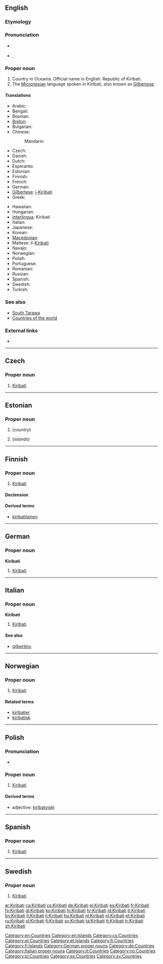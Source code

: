 ==English==
{{wikipedia}}
===Etymology===
{{etyl|gil}}

===Pronunciation===
* {{a|UK|US}} {{IPA|/ˈkiː.ɹɨ.bæs/|/kiː.ɹɨˈbæs/|/ˌkiː.ɹɨˈbɑs/|/ˌkiː.ɹɨˈbɑ.ti/}}
* {{audio|en-us-Kiribati.ogg|Audio (US)}}, {{audio|en-us-Kiribati-2.ogg|Audio (US)}}

===Proper noun===
{{en-proper noun}}

# Country in Oceania. Official name in English: Republic of Kiribati.
# The [[Micronesian]] language spoken in Kiribati, also known as [[Gilbertese]].

====Translations====
{{trans-top|Republic of Kiribati}}
* Arabic: {{t|ar|كيريباتي|m|tr=kiribaati}}
* Bengali: {{t-|bn|কিরিবাস}}
* Bosnian: {{t-|bs|Kiribati|m}}
* [[Breton]]: {{t-|br|Kiribati|xs=Breton}}
* Bulgarian: {{t-|bg|Кирибати|tr=Kiribati}}
* Chinese:
*: Mandarin: {{t-|cmn|基里巴斯|tr=Jīlǐbāsī|sc=Hani}}
* Czech: {{t-|cs|Kiribati|n}}
* Danish: {{t-|da|Kiribati}}
* Dutch: {{t+|nl|Kiribati}}
* Esperanto: {{t-|eo|Kiribato|xs=Esperanto}}
* Estonian: {{t-|et|Kiribati}}
* Finnish: {{t+|fi|Kiribati}}
* French: {{t+|fr|Kiribati}}
* German: {{t+|de|Kiribati}}
* [[Gilbertese]]: [[i-Kiribati]]
* Greek: {{t|el|Κιριμπάτι|tr=Kiribáti}}
{{trans-mid}}
* Hawaiian: {{tø|haw|Kilepaka}}
* Hungarian: {{t+|hu|Kiribati}}
* [[Interlingua]]: Kiribati
* Italian: {{t+|it|Kiribati}}
* Japanese: {{t+|ja|キリバス|tr=Kiribasu}}
* Korean: {{t|ko|키리바시|tr=Kiribasi|sc=Hang}}
* [[Macedonian]]: {{t+|mk|Кирибати|n|tr=Kiribáti}}
* Maltese: il-[[Kiribati]]
* Navajo: {{tø|nv|Kílíbas}}
* Norwegian: {{t-|no|Kiribati}}
* Polish: {{t+|pl|Kiribati}}
* Portuguese: {{t|pt|Quiribáti}}
* Romanian: {{t-|ro|Kiribati}}
* Russian: {{t-|ru|Кирибати|f|n|tr=Kiribáti}} {{indeclinable}}
* Spanish: {{t+|es|Kiribati}}
* Swedish: {{t+|sv|Kiribati}}
* Turkish: {{t+|tr|Kiribati}}
{{trans-bottom}}

===See also===
* [[South Tarawa]]
* [[Appendix:Countries of the world|Countries of the world]]

===External links===
* {{ethnologue|code=gil}}

[[Category:en:Countries]]
[[Category:en:Islands]]

----

==Czech==

===Proper noun===
{{cs-proper noun|g=n}}

# [[#English|Kiribati]]

[[Category:cs:Countries]]

----

==Estonian==
{{wikipedia|lang=et}}

===Proper noun===
{{head|et|proper noun}}

# {{l|en|Kiribati}} (''country'')
# {{l|en|Kiribati}} (''islands'')

[[Category:et:Countries]]
[[Category:et:Islands]]

----

==Finnish==
{{wikipedia|lang=fi}}

===Proper noun===
{{head|fi|proper noun}}

# [[#English|Kiribati]]

====Declension====
{{fi-decl-risti|Kiribat|nopl=1}}

====Derived terms====
* [[kiribatilainen]]

[[Category:fi:Countries]]
[[Category:fi:Islands]]

----

==German==
{{wikipedia|lang=de}}

===Proper noun===
'''Kiribati''' {{n}}

# [[#English|Kiribati]]

[[Category:German proper nouns]]
[[Category:de:Countries]]

----

==Italian==
{{wikipedia|lang=it}}

===Proper noun===
'''Kiribati''' {{f}} {{p}}

# [[#English|Kiribati]]

====See also====
* [[gilbertino]]

[[Category:Italian proper nouns]]
[[Category:it:Countries]]

----

==Norwegian==

===Proper noun===
{{head|no|proper noun}}

# [[#English|Kiribati]]

====Related terms====
* [[kiribatier]]
* [[kiribatisk]]

[[Category:no:Countries]]

----

==Polish==

===Pronunciation===
* {{IPA|/kʲiriˈbati/|lang=pl}}

===Proper noun===
{{head|pl|proper noun|g=n|undeclinable}}

# [[#English|Kiribati]]

====Derived terms====
* adjective: [[kiribatyjski]]

[[Category:pl:Countries]]

----

==Spanish==
{{wikipedia|lang=es}}

===Proper noun===
{{es-proper noun}}

# [[#English|Kiribati]]

[[Category:es:Countries]]

----

==Swedish==

===Proper noun===
{{head|sv|proper noun}}

# [[Kiribati#English|Kiribati]]

[[Category:sv:Countries]]

[[ar:Kiribati]]
[[ca:Kiribati]]
[[cs:Kiribati]]
[[de:Kiribati]]
[[el:Kiribati]]
[[es:Kiribati]]
[[fr:Kiribati]]
[[fy:Kiribati]]
[[gl:Kiribati]]
[[ko:Kiribati]]
[[hi:Kiribati]]
[[hr:Kiribati]]
[[id:Kiribati]]
[[it:Kiribati]]
[[kn:Kiribati]]
[[lt:Kiribati]]
[[li:Kiribati]]
[[hu:Kiribati]]
[[nl:Kiribati]]
[[pl:Kiribati]]
[[pt:Kiribati]]
[[ru:Kiribati]]
[[sl:Kiribati]]
[[fi:Kiribati]]
[[sv:Kiribati]]
[[ta:Kiribati]]
[[tt:Kiribati]]
[[tr:Kiribati]]
[[zh:Kiribati]]